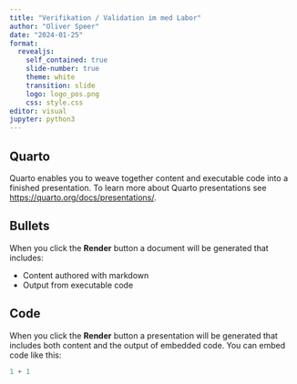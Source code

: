 ```yaml
---
title: "Verifikation / Validation im med Labor"
author: "Oliver Speer"
date: "2024-01-25"
format: 
  revealjs:
    self_contained: true
    slide-number: true
    theme: white
    transition: slide
    logo: logo_pos.png
    css: style.css
editor: visual
jupyter: python3
---
```


## Quarto

Quarto enables you to weave together content and executable code into a finished presentation. To learn more about Quarto presentations see <https://quarto.org/docs/presentations/>.

## Bullets

When you click the **Render** button a document will be generated that includes:

-   Content authored with markdown
-   Output from executable code

## Code

When you click the **Render** button a presentation will be generated that includes both content and the output of embedded code. You can embed code like this:

```python
1 + 1
```
